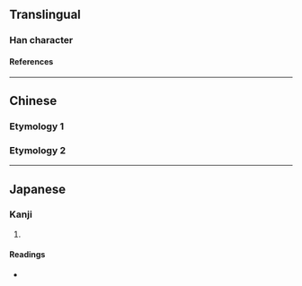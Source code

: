 {{character info}}
==Translingual==

===Han character===
{{Han char|rn=38|rad=女|as=05|sn=8|four=|canj=VHQO|ids=⿰女失}}

====References====
{{Han ref|kx=0257.250|dkj=06135|dj=0522.200|hdz=21038.010|uh=59B7}}

----

==Chinese==

===Etymology 1===
{{zh-see|姪|v}}

===Etymology 2===
{{zh-see|逸|v}}

----

==Japanese==

===Kanji===
{{ja-kanji|grade=|rs=女05}}

# {{rfdef|ja|sort=女05}}

====Readings====
* {{ja-readings|on=[[ちつ]] (chitsu), [[じち]] (jichi), [[いつ]] (itsu), [[いち]] (ichi), [[てつ]] (tetsu)|kun=[[めい]] (mei)}}